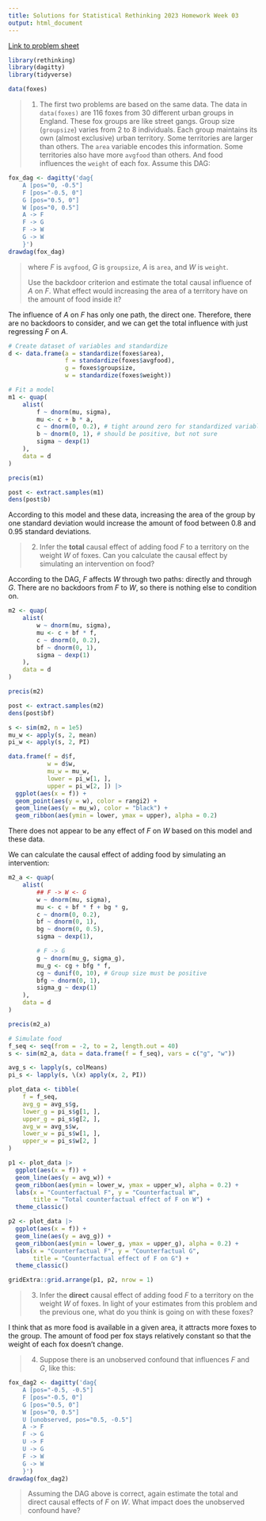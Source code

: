 ```yaml
---
title: Solutions for Statistical Rethinking 2023 Homework Week 03
output: html_document
--- 
```

[Link to problem sheet](https://github.com/rmcelreath/stat_rethinking_2023/blob/main/homework/week03.pdf) 

```r
library(rethinking)
library(dagitty)
library(tidyverse)

data(foxes)
```

> 1. The first two problems are based on the same data. The data in `data(foxes)` are 116 foxes from 30 different urban groups in England. These fox groups are like street gangs. Group size (`groupsize`) varies from 2 to 8 individuals. Each group maintains its own (almost exclusive) urban territory. Some territories are larger than others. The `area` variable encodes this information. Some territories also have more `avgfood` than others. And food influences the `weight` of each fox. Assume this DAG:
```r
fox_dag <- dagitty('dag{
    A [pos="0, -0.5"]
    F [pos="-0.5, 0"]
    G [pos="0.5, 0"]
    W [pos="0, 0.5"]
    A -> F
    F -> G
    F -> W
    G -> W
    }')
drawdag(fox_dag)
```

> where $F$ is `avgfood`, $G$ is `groupsize`, $A$ is `area`, and $W$ is `weight`.
> 
> Use the backdoor criterion and estimate the total causal influence of $A$ on $F$. What effect would increasing the area of a territory have on the amount of food inside it?

The influence of $A$ on $F$ has only one path, the direct one. Therefore, there are no backdoors to consider, and we can get the total influence with just regressing $F$ on $A$. 

```r
# Create dataset of variables and standardize
d <- data.frame(a = standardize(foxes$area),
                f = standardize(foxes$avgfood),
                g = foxes$groupsize,
                w = standardize(foxes$weight))

# Fit a model
m1 <- quap(
    alist(
        f ~ dnorm(mu, sigma),
        mu <- c + b * a,
        c ~ dnorm(0, 0.2), # tight around zero for standardized variables
        b ~ dnorm(0, 1), # should be positive, but not sure
        sigma ~ dexp(1)
    ),
    data = d
)

precis(m1)

post <- extract.samples(m1)
dens(post$b)
```

According to this model and these data, increasing the area of the group by one standard deviation would increase the amount of food between 0.8 and 0.95 standard deviations. 

> 2. Infer the **total** causal effect of adding food $F$ to a territory on the weight $W$ of foxes. Can you calculate the causal effect by simulating an intervention on food?

According to the DAG, $F$ affects $W$ through two paths: directly and through $G$. There are no backdoors from $F$ to $W$, so there is nothing else to condition on. 

```r
m2 <- quap(
    alist(
        w ~ dnorm(mu, sigma),
        mu <- c + bf * f,
        c ~ dnorm(0, 0.2),
        bf ~ dnorm(0, 1),
        sigma ~ dexp(1)
    ),
    data = d
)

precis(m2)

post <- extract.samples(m2)
dens(post$bf)

s <- sim(m2, n = 1e5)
mu_w <- apply(s, 2, mean)
pi_w <- apply(s, 2, PI)

data.frame(f = d$f,
           w = d$w,
           mu_w = mu_w,
           lower = pi_w[1, ],
           upper = pi_w[2, ]) |>
  ggplot(aes(x = f)) +
  geom_point(aes(y = w), color = rangi2) +
  geom_line(aes(y = mu_w), color = "black") +
  geom_ribbon(aes(ymin = lower, ymax = upper), alpha = 0.2)
```

There does not appear to be any effect of $F$ on $W$ based on this model and these data. 

We can calculate the causal effect of adding food by simulating an intervention:

```r
m2_a <- quap(
    alist(
        ## F -> W <- G
        w ~ dnorm(mu, sigma),
        mu <- c + bf * f + bg * g,
        c ~ dnorm(0, 0.2),
        bf ~ dnorm(0, 1),
        bg ~ dnorm(0, 0.5),
        sigma ~ dexp(1),

        # F -> G
        g ~ dnorm(mu_g, sigma_g),
        mu_g <- cg + bfg * f,
        cg ~ dunif(0, 10), # Group size must be positive
        bfg ~ dnorm(0, 1),
        sigma_g ~ dexp(1)
    ),
    data = d
)

precis(m2_a)

# Simulate food
f_seq <- seq(from = -2, to = 2, length.out = 40)
s <- sim(m2_a, data = data.frame(f = f_seq), vars = c("g", "w"))

avg_s <- lapply(s, colMeans)
pi_s <- lapply(s, \(x) apply(x, 2, PI))

plot_data <- tibble(
    f = f_seq,
    avg_g = avg_s$g,
    lower_g = pi_s$g[1, ],
    upper_g = pi_s$g[2, ],
    avg_w = avg_s$w,
    lower_w = pi_s$w[1, ],
    upper_w = pi_s$w[2, ]
)

p1 <- plot_data |>
  ggplot(aes(x = f)) + 
  geom_line(aes(y = avg_w)) + 
  geom_ribbon(aes(ymin = lower_w, ymax = upper_w), alpha = 0.2) +
  labs(x = "Counterfactual F", y = "Counterfactual W",
       title = "Total counterfactual effect of F on W") +
  theme_classic()

p2 <- plot_data |>
  ggplot(aes(x = f)) + 
  geom_line(aes(y = avg_g)) + 
  geom_ribbon(aes(ymin = lower_g, ymax = upper_g), alpha = 0.2) +
  labs(x = "Counterfactual F", y = "Counterfactual G",
       title = "Counterfactual effect of F on G") +
  theme_classic()

gridExtra::grid.arrange(p1, p2, nrow = 1)
```

> 3. Infer the **direct** causal effect of adding food $F$ to a territory on the weight $W$ of foxes. In light of your estimates from this problem and the previous one, what do you think is going on with these foxes?

I think that as more food is available in a given area, it attracts more foxes to the group. The amount of food per fox stays relatively constant so that the weight of each fox doesn't change. 

> 4. Suppose there is an unobserved confound that influences $F$ and $G$, like this:

```r
fox_dag2 <- dagitty('dag{
    A [pos="-0.5, -0.5"]
    F [pos="-0.5, 0"]
    G [pos="0.5, 0"]
    W [pos="0, 0.5"]
    U [unobserved, pos="0.5, -0.5"]
    A -> F
    F -> G
    U -> F
    U -> G
    F -> W
    G -> W
    }')
drawdag(fox_dag2)
```

> Assuming the DAG above is correct, again estimate the total and direct causal effects of $F$ on $W$. What impact does the unobserved confound have?